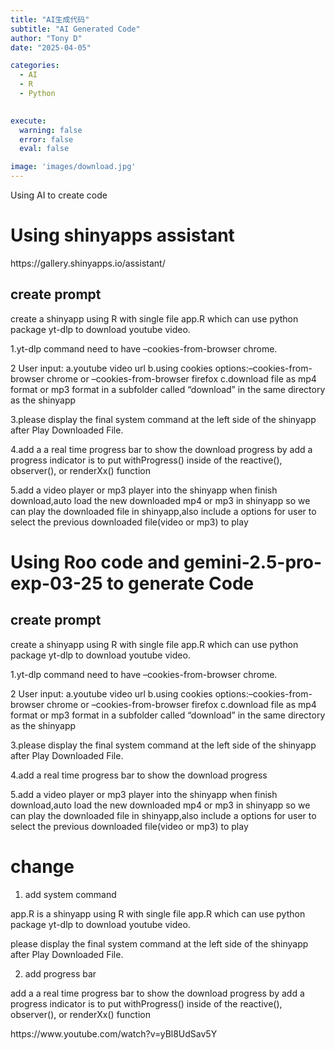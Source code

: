 ```yaml
---
title: "AI生成代码"
subtitle: "AI Generated Code"
author: "Tony D"
date: "2025-04-05"

categories: 
  - AI
  - R
  - Python

  
execute:
  warning: false
  error: false
  eval: false

image: 'images/download.jpg'
---
```



Using AI to create code

# Using shinyapps assistant


https://gallery.shinyapps.io/assistant/

## create prompt

create a shinyapp using R with single file app.R which can use python package yt-dlp to download youtube video.

1.yt-dlp command need to have --cookies-from-browser chrome.

2 User input:
a.youtube video url
b.using  cookies options:--cookies-from-browser chrome or  --cookies-from-browser firefox
c.download file as mp4 format or mp3 format in a subfolder called "download" in the same directory as the shinyapp

3.please display the final system command at the left side of the shinyapp after Play Downloaded File.

4.add a a real time progress bar to show the download progress by add a progress indicator is to put withProgress() inside of the reactive(), observer(), or renderXx() function

5.add a video player or mp3 player into the shinyapp when finish download,auto load the new downloaded mp4 or mp3 in shinyapp so we can play the downloaded file in shinyapp,also include a options for user to select the previous downloaded file(video or mp3) to play


# Using Roo code and gemini-2.5-pro-exp-03-25 to generate Code


## create prompt

create a shinyapp using R with single file app.R which can use python package yt-dlp to download youtube video.

1.yt-dlp command need to have --cookies-from-browser chrome.

2 User input:
a.youtube video url
b.using  cookies options:--cookies-from-browser chrome or  --cookies-from-browser firefox
c.download file as mp4 format or mp3 format in a subfolder called "download" in the same directory as the shinyapp

3.please display the final system command at the left side of the shinyapp after Play Downloaded File.

4.add a real time progress bar to show the download progress

5.add a video player or mp3 player into the shinyapp when finish download,auto load the new downloaded mp4 or mp3 in shinyapp so we can play the downloaded file in shinyapp,also include a options for user to select the previous downloaded file(video or mp3) to play


# change 


1. add system command

app.R is a shinyapp using R with single file app.R which can use python package yt-dlp to download youtube video.

please display the final system command at the left side of the shinyapp after Play Downloaded File.


2. add progress bar

add a a real time progress bar to show the download progress by add a progress indicator is to put withProgress() inside of the reactive(), observer(), or renderXx() function

https://www.youtube.com/watch?v=yBl8UdSav5Y


